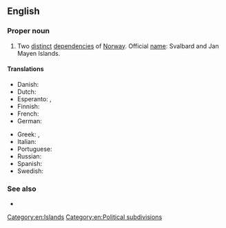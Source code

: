 ==English==
{{wikipedia}}

===Proper noun===
{{en-proper noun|head=[[Svalbard]] and [[Jan Mayen]] Islands}}

# Two [[distinct]] [[depend]]encies of [[Norway]]. Official [[name]]: Svalbard and Jan Mayen Islands.

====Translations====
{{trans-top|two distinct dependencies of Norway}}
* Danish: {{t|da|Svalbard og Jan Mayen}}
* Dutch: {{t|nl|Svalbard en Jan Mayen}}
* Esperanto: {{t|eo|Svalbardo kaj Jan Mayen-insulo}}, {{t|eo|Jan-majen-insulo}}
* Finnish: {{t|fi|[[Huippuvuoret]] [[ja]] [[Jan Mayen]]}}
* French: {{t|fr|Iles Svalbard et Jan Mayen}}
* German: {{t|de|Svalbard und Jan Mayen}}
{{trans-mid}}
* Greek: {{t|el|Νήσοι Σφάλμπαρ και Γιαν Μαϋέν}}, {{t|el|Νήσοι Σβάλμπαρντ και Γιαν Μαγιέν}}
* Italian: {{t|it|Svalbard e Jan Mayen}}
* Portuguese: {{t|pt|Svalbard e Jan Mayen}}
* Russian: {{t|ru|Свалбард и Ян Мейен острова}}
* Spanish: {{t+|es|Svalbard y Jan Mayen}}
* Swedish: {{t|sv|Svalbard och Jan Mayen}}
{{trans-bottom}}

===See also===
* {{l|en|Appendix:Countries of the world|Countries of the world}}

[[Category:en:Islands]]
[[Category:en:Political subdivisions]]
